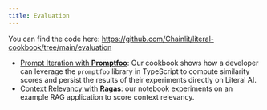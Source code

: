 ```yaml
---
title: Evaluation
---
```


You can find the code here: https://github.com/Chainlit/literal-cookbook/tree/main/evaluation


- [Prompt Iteration with **Promptfoo**](https://github.com/Chainlit/literal-cookbook/tree/main/evaluation/typescript/prompt-iteration-promptfoo):
Our cookbook shows how a developer can leverage the `promptfoo` library in TypeScript to
compute similarity scores and persist the results of their experiments directly on Literal AI. 
- [Context Relevancy with **Ragas**](https://github.com/Chainlit/literal-cookbook/tree/main/evaluation/python): our notebook experiments on an example RAG
application to score context relevancy.

